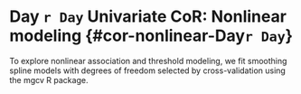 # Day `r Day` Univariate CoR: Nonlinear modeling {#cor-nonlinear-Day`r Day`}


To explore nonlinear association and threshold modeling, we fit smoothing spline models with degrees of freedom selected by cross-validation using the mgcv R package.
<!-- and two-phase models using the chngpt R package. -->

\begin{figure}[H]
    \centering
    \includegraphics[width=1\textwidth]{`r pathCoRoutput`/marginalized_risks_gam_`r study_name`}
    \caption{Marginalized risk as functions of Day `r Day` markers (=s) among baseline seronegative vaccine recipients with 95\% bootstrap point-wise confidence bands (\protect\input{`r pathCoRoutput`/bootstrap_replicates_`r study_name`} replicates) as modeled by GAM with automatic smoothness estimation. 
Baseline covariates adjusted for: baseline risk score, `r ifelse(study_name_code=="COVE", "meeting the protocol randomization stratification criterion for being at heightened risk of COVID (yes or no), community of color or not", "Region (US, South Africa, Latin America)")`. 
The horizontal lines indicate the overall cumulative risk of the vaccine and placebo arms by Day \protect\input{`r pathCorcoxphOutput`/timepoints_cum_risk_`r study_name`} and its 95\% point-wise confidence interval. Histograms of the immunological markers in the vaccine arm are overlaid. lod = `r round(llods["bindSpike"],1)`, `r round(llods["bindRBD"],1)`, `r round(llods["pseudoneutid50"],1)`, `r round(llods["pseudoneutid80"],1)` for bAb Spike, bAb RBD, PsV nAb ID50, PsV nAb ID80, respectively.}
\end{figure}

